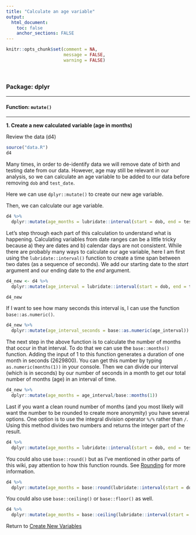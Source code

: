 ```yaml
---
title: "Calculate an age variable"
output: 
  html_document:
    toc: false
    anchor_sections: FALSE
---
```


```r
knitr::opts_chunk$set(comment = NA,
                      message = FALSE,
                      warning = FALSE)
```

<br>

### Package: dplyr

---

#### Function: `mutate()`

---


**1\. Create a new calculated variable (age in months)**

Review the data (d4)

```r

source("data.R")
d4

```

Many times, in order to de-identify data we will remove date of birth and testing date from our data. However, age may still be relevant in our analysis, so we can calculate an age variable to be added to our data before removing `dob` and `test_date`.

Here we can use `dplyr::mutate()` to create our new age variable. 

Then, we can calculate our age variable. 

```r

d4 %>%
  dplyr::mutate(age_months = lubridate::interval(start = dob, end = test_date)/base::months(1))


```


Let's step through each part of this calculation to understand what is happening. Calculating variables from date ranges can be a little tricky because a) they are dates and b) calendar days are not consistent. While there are probably many ways to calculate our age variable, here I am first using the `lubridate::interval()` function to create a time span between two dates (as a sequence of seconds). We add our starting date to the *start* argument and our ending date to the *end* argument.

```r

d4_new <- d4 %>%
  dplyr::mutate(age_interval = lubridate::interval(start = dob, end = test_date))

d4_new

```

If I want to see how many seconds this interval is, I can use the function `base::as.numeric()`.

```r

d4_new %>%
  dplyr::mutate(age_interval_seconds = base::as.numeric(age_interval))

```


The next step in the above function is to calculate the number of months that occur in that interval. To do that we can use the `base::months()` function. Adding the input of 1 to this function generates a duration of one month in seconds (2629800). You can get this number by typing `as.numeric(months(1))` in your console. Then we can divide our interval (which is in seconds) by our number of seconds in a month to get our total number of months (age) in an interval of time.

```r

d4_new %>%
  dplyr::mutate(age_months = age_interval/base::months(1))

```

Last if you want a clean round number of months (and you most likely will want the number to be rounded to create more anonymity) you have several options. One option is to use the integral division operator `%/%` rather than `/`. Using this method divides two numbers and returns the integer part of the result.

```r

d4 %>%
  dplyr::mutate(age_months = lubridate::interval(start = dob, end = test_date)%/%months(1))


```

You could also use `base::round()` but as I've mentioned in other parts of this wiki, pay attention to how this function rounds. See [Rounding](https://github.com/Cghlewis/data-wrangling-functions/wiki/Rounding) for more information.

```r

d4 %>%
  dplyr::mutate(age_months = base::round(lubridate::interval(start = dob, end = test_date)/months(1)))

```

You could also use `base::ceiling()` or `base::floor()` as well.

```r

d4 %>%
  dplyr::mutate(age_months = base::ceiling(lubridate::interval(start = dob, end = test_date)/months(1)))

```

Return to [Create New Variables](https://github.com/Cghlewis/data-wrangling-functions/wiki/Create New Variables)
